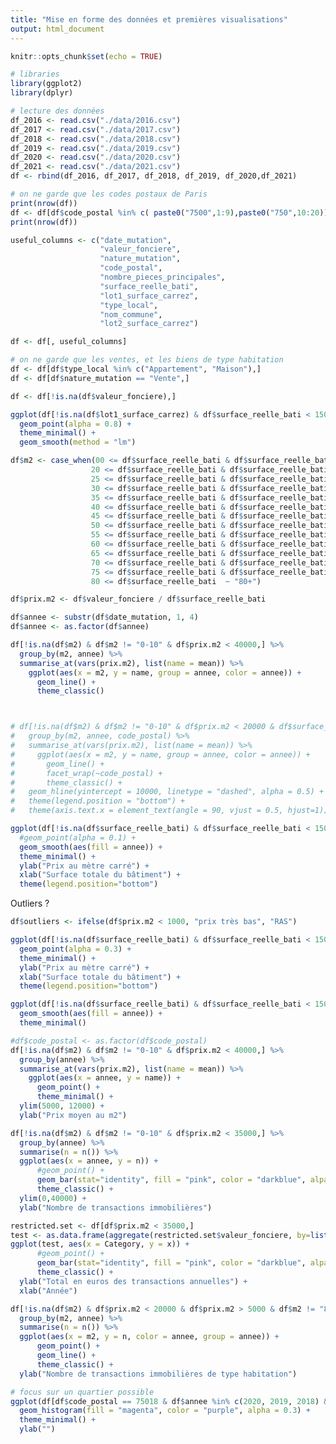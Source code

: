 ```yaml
---
title: "Mise en forme des données et premières visualisations"
output: html_document
---
```


```r
knitr::opts_chunk$set(echo = TRUE)

# libraries
library(ggplot2)
library(dplyr)

# lecture des données
df_2016 <- read.csv("./data/2016.csv")
df_2017 <- read.csv("./data/2017.csv")
df_2018 <- read.csv("./data/2018.csv")
df_2019 <- read.csv("./data/2019.csv")
df_2020 <- read.csv("./data/2020.csv")
df_2021 <- read.csv("./data/2021.csv")
df <- rbind(df_2016, df_2017, df_2018, df_2019, df_2020,df_2021)

# on ne garde que les codes postaux de Paris
print(nrow(df))
df <- df[df$code_postal %in% c( paste0("7500",1:9),paste0("750",10:20)) ,]
print(nrow(df))

useful_columns <- c("date_mutation", 
                    "valeur_fonciere", 
                    "nature_mutation", 
                    "code_postal", 
                    "nombre_pieces_principales", 
                    "surface_reelle_bati", 
                    "lot1_surface_carrez", 
                    "type_local", 
                    "nom_commune",
                    "lot2_surface_carrez")

df <- df[, useful_columns]

# on ne garde que les ventes, et les biens de type habitation
df <- df[df$type_local %in% c("Appartement", "Maison"),]
df <- df[df$nature_mutation == "Vente",]

df <- df[!is.na(df$valeur_fonciere),]
```

```r
ggplot(df[!is.na(df$lot1_surface_carrez) & df$surface_reelle_bati < 150 & df$lot1_surface_carrez < 150 & is.na(df$lot2_surface_carrez),], aes(x = lot1_surface_carrez, y = surface_reelle_bati)) +
  geom_point(alpha = 0.8) +
  theme_minimal() +
  geom_smooth(method = "lm")
```


```r
df$m2 <- case_when(00 <= df$surface_reelle_bati & df$surface_reelle_bati < 20 ~ "0-20",
                  20 <= df$surface_reelle_bati & df$surface_reelle_bati < 25 ~ "20-25",
                  25 <= df$surface_reelle_bati & df$surface_reelle_bati < 30 ~ "25-30",
                  30 <= df$surface_reelle_bati & df$surface_reelle_bati < 35 ~ "30-35",
                  35 <= df$surface_reelle_bati & df$surface_reelle_bati < 40 ~ "35-40",
                  40 <= df$surface_reelle_bati & df$surface_reelle_bati < 45 ~ "40-45",
                  45 <= df$surface_reelle_bati & df$surface_reelle_bati < 50 ~ "45-50",
                  50 <= df$surface_reelle_bati & df$surface_reelle_bati < 55 ~ "50-55",
                  55 <= df$surface_reelle_bati & df$surface_reelle_bati < 60 ~ "55-60",
                  60 <= df$surface_reelle_bati & df$surface_reelle_bati < 65 ~ "60-65",
                  65 <= df$surface_reelle_bati & df$surface_reelle_bati < 70 ~ "65-70",
                  70 <= df$surface_reelle_bati & df$surface_reelle_bati < 75 ~ "70-75",
                  75 <= df$surface_reelle_bati & df$surface_reelle_bati < 80 ~ "75-80",
                  80 <= df$surface_reelle_bati  ~ "80+")

df$prix.m2 <- df$valeur_fonciere / df$surface_reelle_bati

df$annee <- substr(df$date_mutation, 1, 4)
df$annee <- as.factor(df$annee)
```


```r
df[!is.na(df$m2) & df$m2 != "0-10" & df$prix.m2 < 40000,] %>%
  group_by(m2, annee) %>%
  summarise_at(vars(prix.m2), list(name = mean)) %>%
    ggplot(aes(x = m2, y = name, group = annee, color = annee)) +
      geom_line() +
      theme_classic()



# df[!is.na(df$m2) & df$m2 != "0-10" & df$prix.m2 < 20000 & df$surface_reelle_bati < 40,] %>%
#   group_by(m2, annee, code_postal) %>%
#   summarise_at(vars(prix.m2), list(name = mean)) %>%
#     ggplot(aes(x = m2, y = name, group = annee, color = annee)) +
#       geom_line() +
#       facet_wrap(~code_postal) +
#       theme_classic() + 
#   geom_hline(yintercept = 10000, linetype = "dashed", alpha = 0.5) +
#   theme(legend.position = "bottom") +
#   theme(axis.text.x = element_text(angle = 90, vjust = 0.5, hjust=1))
```
```r
ggplot(df[!is.na(df$surface_reelle_bati) & df$surface_reelle_bati < 150 & df$m2 != "0-10" & df$prix.m2 < 35000 & df$prix.m2 >3000,], aes(x = surface_reelle_bati, y = prix.m2, color = annee, group = annee)) +
  #geom_point(alpha = 0.1) +
  geom_smooth(aes(fill = annee)) +
  theme_minimal() +
  ylab("Prix au mètre carré") +
  xlab("Surface totale du bâtiment") +
  theme(legend.position="bottom")
```
Outliers ?

```r

df$outliers <- ifelse(df$prix.m2 < 1000, "prix très bas", "RAS")

ggplot(df[!is.na(df$surface_reelle_bati) & df$surface_reelle_bati < 150 & df$m2 != "0-10" & df$annee == 2020 & df$prix.m2 < 30000,], aes(x = surface_reelle_bati, y = prix.m2, color = outliers)) +
  geom_point(alpha = 0.3) +
  theme_minimal() +
  ylab("Prix au mètre carré") +
  xlab("Surface totale du bâtiment") +
  theme(legend.position="bottom")
```


```r
ggplot(df[!is.na(df$surface_reelle_bati) & df$surface_reelle_bati < 150 & df$m2 != "0-10" & df$prix.m2 < 35000 & df$prix.m2 >3000 & df$code_postal == 75007,], aes(x = surface_reelle_bati, y = prix.m2, color = annee, group = annee)) +
  geom_smooth(aes(fill = annee)) +
  theme_minimal() 
```

```r
#df$code_postal <- as.factor(df$code_postal)
df[!is.na(df$m2) & df$m2 != "0-10" & df$prix.m2 < 40000,] %>%
  group_by(annee) %>%
  summarise_at(vars(prix.m2), list(name = mean)) %>%
    ggplot(aes(x = annee, y = name)) +
      geom_point() +
      theme_minimal() +
  ylim(5000, 12000) +
  ylab("Prix moyen au m2")
```

```r
df[!is.na(df$m2) & df$m2 != "0-10" & df$prix.m2 < 35000,] %>%
  group_by(annee) %>%
  summarise(n = n()) %>%
  ggplot(aes(x = annee, y = n)) +
      #geom_point() +
      geom_bar(stat="identity", fill = "pink", color = "darkblue", alpa = 0.5) +
      theme_classic() +
  ylim(0,40000) +
  ylab("Nombre de transactions immobilières")
```

```r
restricted.set <- df[df$prix.m2 < 35000,]
test <- as.data.frame(aggregate(restricted.set$valeur_fonciere, by=list(Category=restricted.set$annee), FUN=sum))
ggplot(test, aes(x = Category, y = x)) +
      #geom_point() +
      geom_bar(stat="identity", fill = "pink", color = "darkblue", alpa = 0.5) +
      theme_classic() +
  ylab("Total en euros des transactions annuelles") +
  xlab("Année")
```

```r
df[!is.na(df$m2) & df$prix.m2 < 20000 & df$prix.m2 > 5000 & df$m2 != "80+",] %>%
  group_by(m2, annee) %>%
  summarise(n = n()) %>%
  ggplot(aes(x = m2, y = n, color = annee, group = annee)) +
      geom_point() +
      geom_line() +
      theme_classic() +
  ylab("Nombre de transactions immobilières de type habitation")
```

```r
# focus sur un quartier possible
ggplot(df[df$code_postal == 75018 & df$annee %in% c(2020, 2019, 2018) & df$lot1_surface_carrez > 30 & df$lot1_surface_carrez < 35 & df$valeur_fonciere < 600000,], aes(x = valeur_fonciere)) +
  geom_histogram(fill = "magenta", color = "purple", alpha = 0.3) +
  theme_minimal() +
  ylab("")
```



